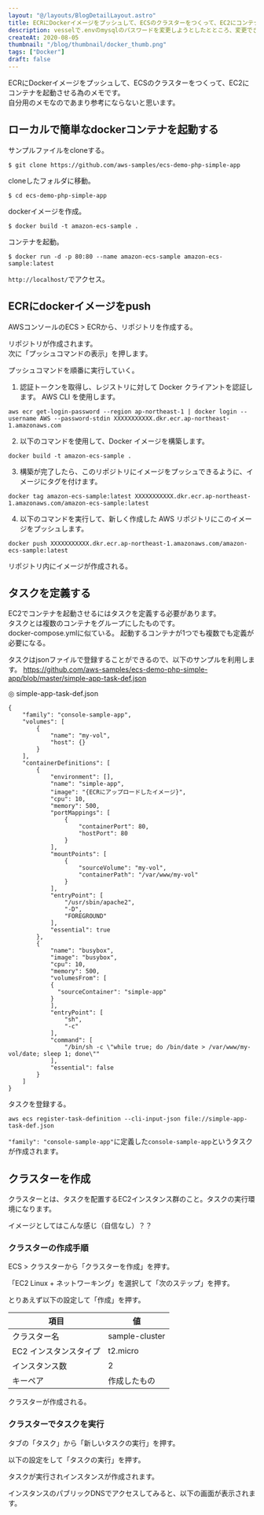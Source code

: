 ```yaml
---
layout: "@/layouts/BlogDetailLayout.astro"
title: ECRにDockerイメージをプッシュして、ECSのクラスターをつくって、EC2にコンテナを起動させる為のメモ
description: vesselで.envのmysqlのパスワードを変更しようとしたとところ、変更できず困ったので。
createAt: 2020-08-05
thumbnail: "/blog/thumbnail/docker_thumb.png"
tags: ["Docker"]
draft: false
---
```



ECRにDockerイメージをプッシュして、ECSのクラスターをつくって、EC2にコンテナを起動させる為のメモです。  
自分用のメモなのであまり参考にならないと思います。

## ローカルで簡単なdockerコンテナを起動する

サンプルファイルをcloneする。

```
$ git clone https://github.com/aws-samples/ecs-demo-php-simple-app
```

cloneしたフォルダに移動。

```
$ cd ecs-demo-php-simple-app
```

dockerイメージを作成。

```
$ docker build -t amazon-ecs-sample .
```

コンテナを起動。

```
$ docker run -d -p 80:80 --name amazon-ecs-sample amazon-ecs-sample:latest
```

`http://localhost/`でアクセス。

<CommonImg
  src="/blog/20200805/01.png"
  alt="ローカルで簡単なdockerコンテナを起動する"
  client:only="react"
/>

## ECRにdockerイメージをpush

AWSコンソールのECS > ECRから、リポジトリを作成する。

<CommonImg
  src="/blog/20200805/02.png"
  alt="ECRにdockerイメージをpush"
  client:only="react"
/>

リポジトリが作成されます。  
次に「プッシュコマンドの表示」を押します。

<CommonImg
  src="/blog/20200805/03.png"
  alt="ECRにdockerイメージをpush"
  client:only="react"
/>

プッシュコマンドを順番に実行していく。

<CommonImg
  src="/blog/20200805/04.png"
  alt="ECRにdockerイメージをpush"
  client:only="react"
/>

1. 認証トークンを取得し、レジストリに対して Docker クライアントを認証します。
   AWS CLI を使用します。

```
aws ecr get-login-password --region ap-northeast-1 | docker login --username AWS --password-stdin XXXXXXXXXXX.dkr.ecr.ap-northeast-1.amazonaws.com
```

2. 以下のコマンドを使用して、Docker イメージを構築します。

```
docker build -t amazon-ecs-sample .
```

3. 構築が完了したら、このリポジトリにイメージをプッシュできるように、イメージにタグを付けます。

```
docker tag amazon-ecs-sample:latest XXXXXXXXXXX.dkr.ecr.ap-northeast-1.amazonaws.com/amazon-ecs-sample:latest
```

4. 以下のコマンドを実行して、新しく作成した AWS リポジトリにこのイメージをプッシュします。

```
docker push XXXXXXXXXXX.dkr.ecr.ap-northeast-1.amazonaws.com/amazon-ecs-sample:latest
```

リポジトリ内にイメージが作成される。

<CommonImg
  src="/blog/20200805/05.png"
  alt="ECRにdockerイメージをpush"
  client:only="react"
/>

## タスクを定義する

EC2でコンテナを起動させるにはタスクを定義する必要があります。  
タスクとは複数のコンテナをグループにしたものです。  
docker-compose.ymlに似ている。
起動するコンテナが1つでも複数でも定義が必要になる。

タスクはjsonファイルで登録することができるので、以下のサンプルを利用します。
https://github.com/aws-samples/ecs-demo-php-simple-app/blob/master/simple-app-task-def.json

◎ simple-app-task-def.json

```
{
    "family": "console-sample-app",
    "volumes": [
        {
            "name": "my-vol",
            "host": {}
        }
    ],
    "containerDefinitions": [
        {
            "environment": [],
            "name": "simple-app",
            "image": "{ECRにアップロードしたイメージ}",
            "cpu": 10,
            "memory": 500,
            "portMappings": [
                {
                    "containerPort": 80,
                    "hostPort": 80
                }
            ],
            "mountPoints": [
                {
                    "sourceVolume": "my-vol",
                    "containerPath": "/var/www/my-vol"
                }
            ],
            "entryPoint": [
                "/usr/sbin/apache2",
                "-D",
                "FOREGROUND"
            ],
            "essential": true
        },
        {
            "name": "busybox",
            "image": "busybox",
            "cpu": 10,
            "memory": 500,
            "volumesFrom": [
            {
              "sourceContainer": "simple-app"
            }
            ],
            "entryPoint": [
                "sh",
                "-c"
            ],
            "command": [
                "/bin/sh -c \"while true; do /bin/date > /var/www/my-vol/date; sleep 1; done\""
            ],
            "essential": false
        }
    ]
}
```

タスクを登録する。

```
aws ecs register-task-definition --cli-input-json file://simple-app-task-def.json
```

`"family": "console-sample-app"`に定義した`console-sample-app`というタスクが作成されます。

<CommonImg
  src="/blog/20200805/06.png"
  alt="タスクを定義する"
  client:only="react"
/>

## クラスターを作成

クラスターとは、タスクを配置するEC2インスタンス群のこと。タスクの実行環境になります。

イメージとしてはこんな感じ（自信なし）？？

<CommonImg
  src="/blog/20200805/07.png"
  alt="クラスターを作成"
  client:only="react"
/>

### クラスターの作成手順

ECS > クラスターから「クラスターを作成」を押す。

「EC2 Linux + ネットワーキング」を選択して「次のステップ」を押す。

とりあえず以下の設定して「作成」を押す。

| 項目                   | 値             |
| ---------------------- | -------------- |
| クラスター名           | sample-cluster |
| EC2 インスタンスタイプ | t2.micro       |
| インスタンス数         | 2              |
| キーペア               | 作成したもの   |

クラスターが作成される。

<CommonImg
  src="/blog/20200805/08.png"
  alt="クラスターを作成"
  client:only="react"
/>

### クラスターでタスクを実行

タブの「タスク」から「新しいタスクの実行」を押す。

<CommonImg
  src="/blog/20200805/09.png"
  alt="クラスターでタスクを実行"
  client:only="react"
/>

以下の設定をして「タスクの実行」を押す。

<CommonImg
  src="/blog/20200805/10.png"
  alt="クラスターでタスクを実行"
  client:only="react"
/>

タスクが実行されインスタンスが作成されます。

<CommonImg
  src="/blog/20200805/11.png"
  alt="クラスターでタスクを実行"
  client:only="react"
/>

インスタンスのパブリックDNSでアクセスしてみると、以下の画面が表示されます。

<CommonImg
  src="/blog/20200805/12.png"
  alt="クラスターでタスクを実行"
  client:only="react"
/>
